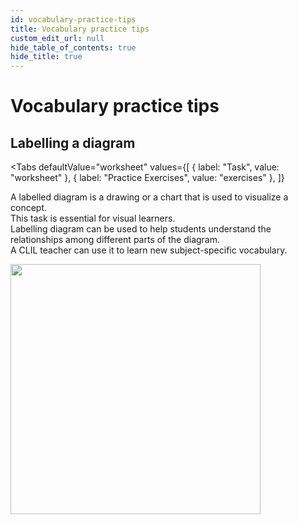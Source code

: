 ```yaml
---
id: vocabulary-practice-tips
title: Vocabulary practice tips
custom_edit_url: null
hide_table_of_contents: true
hide_title: true
---
```



<Theme atomicStructure />

# Vocabulary practice tips

## Labelling a diagram

<Tabs
  defaultValue="worksheet"
  values={[
    { label: "Task", value: "worksheet" },
    { label: "Practice Exercises", value: "exercises" },
  ]}
>

<TabItem value="worksheet">

A labelled diagram is a drawing or a chart that is used to visualize a concept.  
This task is essential for visual learners.  
Labelling diagram can be used to help students understand the relationships among different parts of the diagram.  
A CLIL teacher can use it to learn new subject-specific vocabulary.

<img src={conceptmap} width="400" />

</TabItem>

<TabItem value="exercises">
  <Frame src="https://learningapps.org/watch?v=pd0xjrwuj21" height="480px" />
</TabItem>

</Tabs>
